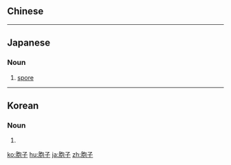 ==Chinese==
{{zh-see|孢子|v}}

----

==Japanese==
{{ja-kanjitab|ほう|し|yomi=on}}

===Noun===
{{ja-noun|ほうし}}

# [[spore]] {{gloss|reproductive particle}}

----

==Korean==
{{ko-hanjatab}}

===Noun===
{{ko-noun|hangeul=포자}}

# {{hanja form of|포자|spore}}

[[ko:胞子]]
[[hu:胞子]]
[[ja:胞子]]
[[zh:胞子]]